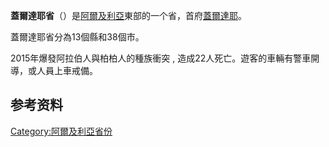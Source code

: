 {{Infobox settlement
| name = 盖尔达耶省
| other_name = Ghardaïa Province
| native_name                     = ولاية غرداية
| native_name_lang                = ar
| type = [[省_(阿尔及利亚)|省]]
| image_skyline                   = 
| image_caption                   = 
| image_map                       = DZ-47 (2019).svg
| map_caption                     = 在阿尔及利亚的位置
| coordinates                     = {{coord|32|29|N|3|40|E|region:DZ-47_type:adm1st|display=inline,title}}
| subdivision_type                = [[国家|国家]]
| subdivision_name                = {{flag|Algeria}}
| established_title               = 成立
| established_date                = 1984
| seat_type                       = 首府
| seat                            = [[盖尔达耶|盖尔达耶]]
| leader_party                    = 
| leader_title                    = {{tsl|en|People's Provincial Assembly||人民省议会}}主席
| leader_name                     = Mr. Boughali Ibrahim
| leader_title1                   = [[瓦利_(稱號)|瓦利]]
| leader_name1                    = Mr. Boualem Omrani <ref>{{Cite web |url=https://www.bing.com/search?q=%D8%AA%D9%86%D8%B5%D9%8A%D8%A8+%D9%88%D8%A7%D9%84%D9%8A+%D8%A8%D9%88%D8%B9%D9%84%D8%A7%D9%85+%D8%B9%D9%85%D8%B1%D8%A7%D9%86%D9%8A&go=Search&qs=ds&form=QBRE |title=存档副本 |access-date=2022-02-27 |archive-date=2022-02-27 |archive-url=https://web.archive.org/web/20220227132241/https://www.bing.com/search?q=%D8%AA%D9%86%D8%B5%D9%8A%D8%A8+%D9%88%D8%A7%D9%84%D9%8A+%D8%A8%D9%88%D8%B9%D9%84%D8%A7%D9%85+%D8%B9%D9%85%D8%B1%D8%A7%D9%86%D9%8A&go=Search&qs=ds&form=QBRE |dead-url=no }}</ref>
| unit_pref                       = Metric<!-- or US or UK -->
| area_footnotes                  = 
| area_total_km2                  = 24711
| elevation_footnotes             = 
| elevation_m                     = 
| population_footnotes            =  <ref>{{Cite web|url=https://www.dcwghardaia.dz/index.php/wilaya#:~:text=%D9%8A%D9%82%D8%AF%D8%B1%20%D8%B9%D8%AF%D8%AF%20%D8%B3%D9%83%D8%A7%D9%86%20%D9%88%D9%84%D8%A7%D9%8A%D8%A9%20%D8%BA%D8%B1%D8%AF%D8%A7%D9%8A%D8%A9,%D9%85%D8%AA%D9%85%D8%B1%D9%83%D8%B2%20%D9%81%D9%8A%20%D8%B3%D9%87%D9%84%20%D9%88%D8%A7%D8%AF%D9%8A%20%D9%85%D9%8A%D8%B2%D8%A7%D8%A8.|title=ولايــة غردايــة|access-date=2022-02-27|archive-date=2021-05-07|archive-url=https://web.archive.org/web/20210507063330/https://dcwghardaia.dz/index.php/wilaya#:~:text=%D9%8A%D9%82%D8%AF%D8%B1%20%D8%B9%D8%AF%D8%AF%20%D8%B3%D9%83%D8%A7%D9%86%20%D9%88%D9%84%D8%A7%D9%8A%D8%A9%20%D8%BA%D8%B1%D8%AF%D8%A7%D9%8A%D8%A9,%D9%85%D8%AA%D9%85%D8%B1%D9%83%D8%B2%20%D9%81%D9%8A%20%D8%B3%D9%87%D9%84%20%D9%88%D8%A7%D8%AF%D9%8A%20%D9%85%D9%8A%D8%B2%D8%A7%D8%A8.|dead-url=no}}</ref>
| population_total                = 422080
| population_as_of                = 2020
| population_density_km2          = auto
| timezone1                       = [[欧洲中部时间|CET]]
| utc_offset1                     = +01
| iso_code                        = {{tsl|en|ISO 3166-2:DZ||DZ-47}}
| area_code                       = +213 (0) 29
| blank_name_sec1                 = [[区_(阿尔及利亚)|区]]
| blank_info_sec1                 = 7
| blank1_name_sec1                = [[市镇_(阿尔及利亚)|市镇]]
| blank1_info_sec1                = 9
| website                         = [http://www.wilayadeghardaia.org Wilayadeghardaia.org]
| footnotes                       = 
}}
'''蓋爾達耶省'''（{{lang-ar|ولاية غرداي|}}）是[[阿爾及利亞|阿爾及利亞]]東部的一个省，首府[[蓋爾達耶|蓋爾達耶]]。

蓋爾達耶省分為13個縣和38個市。

2015年爆發阿拉伯人與柏柏人的種族衝突 , 造成22人死亡。遊客的車輛有警車開導，或人員上車戒備。

==参考资料==
{{refs}}

{{阿爾及利亞省份}}
{{normdaten}}
{{DEFAULTSORT:Ghardaïa }}
[[Category:阿爾及利亞省份|Category:阿爾及利亞省份]]
{{Algeria-geo-stub}}